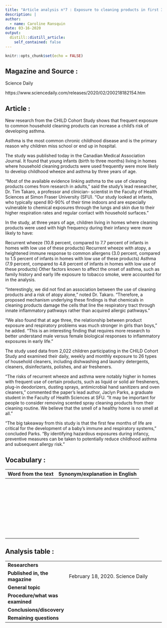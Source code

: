 ```yaml
---
title: "Article analysis n°7 : Exposure to cleaning products in first 3 months of life increases risk of childhood asthma"
description: |
author:
  - name: Caroline Ransquin
date: 03-16-2020
output:
  distill::distill_article:
    self_contained: false
---
```


```r
knitr::opts_chunk$set(echo = FALSE)
```

## Magazine and Source :

Science Daily 

https://www.sciencedaily.com/releases/2020/02/200218182154.htm

## Article :

New research from the CHILD Cohort Study shows that frequent exposure to common household cleaning products can increase a child's risk of developing asthma.

Asthma is the most common chronic childhood disease and is the primary reason why children miss school or end up in hospital.

The study was published today in the Canadian Medical Association Journal. It found that young infants (birth to three months) living in homes where household cleaning products were used frequently were more likely to develop childhood wheeze and asthma by three years of age.

"Most of the available evidence linking asthma to the use of cleaning products comes from research in adults," said the study's lead researcher, Dr. Tim Takaro, a professor and clinician- scientist in the Faculty of Health Sciences at Simon Fraser University (SFU). "Our study looked at infants, who typically spend 80-90% of their time indoors and are especially vulnerable to chemical exposures through the lungs and skin due to their higher respiration rates and regular contact with household surfaces."

In the study, at three years of age, children living in homes where cleaning products were used with high frequency during their infancy were more likely to have:

Recurrent wheeze (10.8 percent, compared to 7.7 percent of infants in homes with low use of these products)
Recurrent wheeze with atopy, a heightened immune response to common allergens (3.0 percent, compared to 1.5 percent of infants in homes with low use of these products)
Asthma (7.9 percent, compared to 4.8 percent of infants in homes with low use of these products)
Other factors known to affect the onset of asthma, such as family history and early life exposure to tobacco smoke, were accounted for in the analysis.

"Interestingly, we did not find an association between the use of cleaning products and a risk of atopy alone," noted Dr. Takaro. "Therefore, a proposed mechanism underlying these findings is that chemicals in cleaning products damage the cells that line the respiratory tract through innate inflammatory pathways rather than acquired allergic pathways."

"We also found that at age three, the relationship between product exposure and respiratory problems was much stronger in girls than boys," he added. "This is an interesting finding that requires more research to better understand male versus female biological responses to inflammatory exposures in early life."

The study used data from 2,022 children participating in the CHILD Cohort Study and examined their daily, weekly and monthly exposure to 26 types of household cleaners, including dishwashing and laundry detergents, cleaners, disinfectants, polishes, and air fresheners.

"The risks of recurrent wheeze and asthma were notably higher in homes with frequent use of certain products, such as liquid or solid air fresheners, plug-in deodorizers, dusting sprays, antimicrobial hand sanitizers and oven cleaners," commented the paper's lead author, Jaclyn Parks, a graduate student in the Faculty of Health Sciences at SFU. "It may be important for people to consider removing scented spray cleaning products from their cleaning routine. We believe that the smell of a healthy home is no smell at all."

"The big takeaway from this study is that the first few months of life are critical for the development of a baby's immune and respiratory systems," concluded Parks. "By identifying hazardous exposures during infancy, preventive measures can be taken to potentially reduce childhood asthma and subsequent allergy risk."

## Vocabulary :

| Word from the text | Synonym/explanation in English |
|--------------------|--------------------------------|
|||
|||
|||
|||
|||
|||
|||
|||
|||
|||
|||
|||
|||
|||
|||
|||
|||
|||
|||
|||
|||
|||
|||
|||
|||
|||
|||
|||
|||
|||
|||
|||

## Analysis table :

|                                   |                                                                                                                          |
| ----------------------------------| ------------------------------------------------------------------------------------------------------------------------|
|**Researchers**                ||
|**Published in, the magazine** |February 18, 2020. Science Daily|
|**General topic**              ||
|**Procedure/what was examined**||
|**Conclusions/discovery**      ||
|**Remaining questions**        ||

